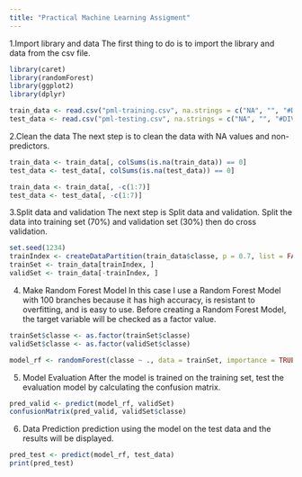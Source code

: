 ---
title: "Practical Machine Learning Assigment"
---

1.Import library and data
The first thing to do is to import the library and data from the csv file.
```{r}
library(caret)
library(randomForest)
library(ggplot2)
library(dplyr)

train_data <- read.csv("pml-training.csv", na.strings = c("NA", "", "#DIV/0!"))
test_data <- read.csv("pml-testing.csv", na.strings = c("NA", "", "#DIV/0!"))
```

2.Clean the data
The next step is to clean the data with NA values and non-predictors.
```{r}
train_data <- train_data[, colSums(is.na(train_data)) == 0]
test_data <- test_data[, colSums(is.na(test_data)) == 0]

train_data <- train_data[, -c(1:7)]
test_data <- test_data[, -c(1:7)]
```

3.Split data and validation
The next step is Split data and validation. Split the data into training set (70%) and validation set (30%) then do cross validation.
```{r}
set.seed(1234)
trainIndex <- createDataPartition(train_data$classe, p = 0.7, list = FALSE)
trainSet <- train_data[trainIndex, ]
validSet <- train_data[-trainIndex, ]
```

4. Make Random Forest Model
In this case I use a Random Forest Model with 100 branches because it has high accuracy, is resistant to overfitting, and is easy to use. Before creating a Random Forest Model, the target variable will be checked as a factor value.

```{r}
trainSet$classe <- as.factor(trainSet$classe)
validSet$classe <- as.factor(validSet$classe)

model_rf <- randomForest(classe ~ ., data = trainSet, importance = TRUE, ntree = 100)
```

5. Model Evaluation
After the model is trained on the training set, test the evaluation model by calculating the confusion matrix.
```{r}
pred_valid <- predict(model_rf, validSet)
confusionMatrix(pred_valid, validSet$classe)
```

6. Data Prediction
prediction using the model on the test data and the results will be displayed.
```{r}
pred_test <- predict(model_rf, test_data)
print(pred_test)
```

